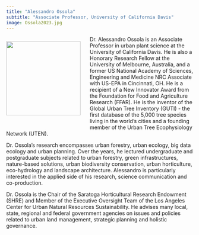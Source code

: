```yaml
---
title: "Alessandro Ossola"
subtitle: "Associate Professor, University of California Davis"
image: Ossola2023.jpg
---
```


::: {style="float: left; margin-right: 25px; margin-bottom: 25px"}
![](Ossola2023.jpeg){fig-alt="Portrait of Dr. Alessandro Ossola"
width="200"}
:::

Dr. Alessandro Ossola is an Associate Professor in urban plant science
at the University of California Davis. He is also a Honorary Research
Fellow at the University of Melbourne, Australia, and a former US
National Academy of Sciences, Engineering and Medicine NRC Associate
with US-EPA in Cincinnati, OH. He is a recipient of a New Innovator
Award from the Foundation for Food and Agriculture Research (FFAR). He
is the inventor of the Global Urban Tree Inventory (GUTI) - the first
database of the 5,000 tree species living in the world’s cities and a
founding member of the Urban Tree Ecophysiology Network (UTEN).

Dr. Ossola’s research encompasses urban forestry, urban ecology, big
data ecology and urban planning. Over the years, he lectured
undergraduate and postgraduate subjects related to urban forestry, green
infrastructures, nature-based solutions, urban biodiversity
conservation, urban horticulture, eco-hydrology and landscape
architecture. Alessandro is particularly interested in the applied side
of his research, science communication and co-production.

Dr. Ossola is the Chair of the Saratoga Horticultural Research Endowment
(SHRE) and Member of the Executive Oversight Team of the Los Angeles
Center for Urban Natural Resources Sustainability. He advises many
local, state, regional and federal government agencies on issues and
policies related to urban land management, strategic planning and
holistic governance.
